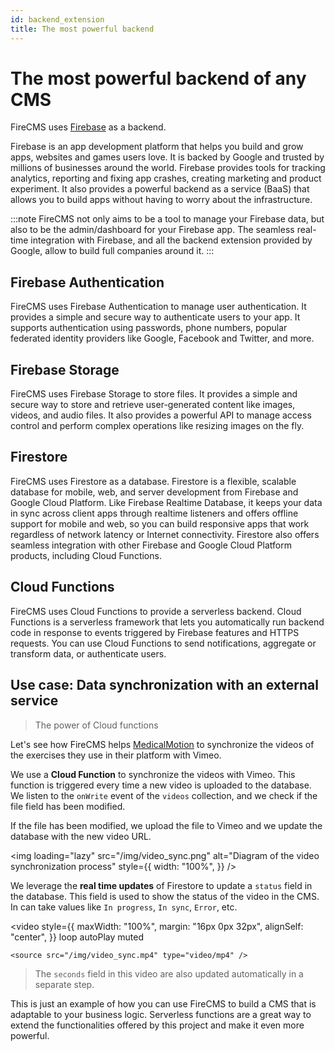 ```yaml
---
id: backend_extension
title: The most powerful backend
---
```


<div style={{ height: "350px" }} />

# The most powerful backend of any CMS

FireCMS uses [Firebase](https://firebase.com) as a backend.

Firebase is an app development platform that helps you build and grow apps,
websites and games users love. It is backed by Google and trusted by millions of
businesses around the world. Firebase provides tools for tracking analytics,
reporting and fixing app crashes, creating marketing and product experiment.
It also provides a powerful backend as a service (BaaS) that allows you to
build apps without having to worry about the infrastructure.

:::note
FireCMS not only aims to be a tool to manage your Firebase data, but also to
be the admin/dashboard for your Firebase app.
The seamless real-time integration with Firebase, and all the backend extension
provided by Google, allow to build full companies around it.
:::

## Firebase Authentication

FireCMS uses Firebase Authentication to manage user authentication. It
provides a simple and secure way to authenticate users to your app. It
supports authentication using passwords, phone numbers, popular federated
identity providers like Google, Facebook and Twitter, and more.

## Firebase Storage

FireCMS uses Firebase Storage to store files. It provides a simple and secure
way to store and retrieve user-generated content like images, videos, and audio
files. It also provides a powerful API to manage access control and perform
complex operations like resizing images on the fly.

## Firestore

FireCMS uses Firestore as a database. Firestore is a flexible, scalable
database for mobile, web, and server development from Firebase and Google
Cloud Platform. Like Firebase Realtime Database, it keeps your data in sync
across client apps through realtime listeners and offers offline support for
mobile and web, so you can build responsive apps that work regardless of network
latency or Internet connectivity. Firestore also offers seamless integration
with other Firebase and Google Cloud Platform products, including Cloud
Functions.

## Cloud Functions

FireCMS uses Cloud Functions to provide a serverless backend. Cloud Functions
is a serverless framework that lets you automatically run backend code in
response to events triggered by Firebase features and HTTPS requests. You can
use Cloud Functions to send notifications, aggregate or transform data, or
authenticate users.

## Use case: Data synchronization with an external service

> The power of Cloud functions

Let's see how FireCMS helps [MedicalMotion](https://medicalmotion.com/) to
synchronize the videos of the exercises they use in their platform with
Vimeo.

We use a **Cloud Function** to synchronize the videos with Vimeo. This function
is triggered every time a new video is uploaded to the database. We listen
to the `onWrite` event of the `videos` collection, and we check if the file
field has been modified.

If the file has been modified, we upload the file to Vimeo and we update the
database with the new video URL.

<img
    loading="lazy"
    src="/img/video_sync.png"
    alt="Diagram of the video synchronization process"
    style={{
        width: "100%",
    }}
/>

We leverage the **real time updates** of Firestore to update a `status` field
in the database. This field is used to show the status of the video in the
CMS. In can take values like `In progress`, `In sync`, `Error`, etc.

<video
    style={{
        maxWidth: "100%",
        margin: "16px 0px 32px",
        alignSelf: "center",
    }}
    loop
    autoPlay
    muted
>
    <source src="/img/video_sync.mp4" type="video/mp4" />
</video>

> The `seconds` field in this video are also updated automatically in
> a separate step.

This is just an example of how you can use FireCMS to build a CMS that is
adaptable to your business logic. Serverless functions are a great way to
extend the functionalities offered by this project and make it even more
powerful.

